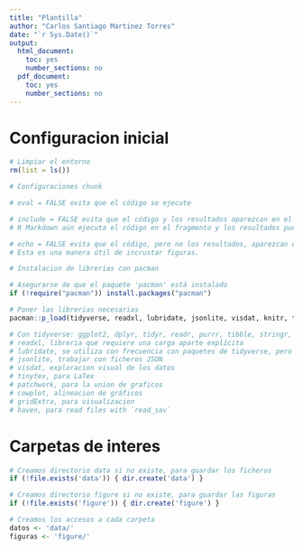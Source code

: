 ```yaml
---
title: "Plantilla"
author: "Carlos Santiago Martinez Torres"
date: "`r Sys.Date()`"
output:
  html_document:
    toc: yes
    number_sections: no
  pdf_document: 
    toc: yes    
    number_sections: no
---
```


# Configuracion inicial

```r
# Limpiar el entorno
rm(list = ls())

# Configuraciones chunk

# eval = FALSE evita que el código se ejecute

# include = FALSE evita que el código y los resultados aparezcan en el archivo terminado. 
# R Markdown aún ejecuta el código en el fragmento y los resultados pueden ser utilizados por otros fragmentos.

# echo = FALSE evita que el código, pero no los resultados, aparezcan en el archivo terminado. 
# Esta es una manera útil de incrustar figuras.
```

```r
# Instalacion de librerias con pacman

# Asegurarse de que el paquete 'pacman' está instalado
if (!require("pacman")) install.packages("pacman")

# Poner las librerias necesarias 
pacman::p_load(tidyverse, readxl, lubridate, jsonlite, visdat, knitr, tinytex, patchwork, cowplot, gridExtra, corrplot, haven)

# Con tidyverse: ggplot2, dplyr, tidyr, readr, purrr, tibble, stringr, forcats
# readxl, libreria que requiere una carga aparte explícita
# lubridate, se utiliza con frecuencia con paquetes de tidyverse, pero requiere una carga aparte
# jsonlite, trabajar con ficheros JSON
# visdat, exploracion visual de los datos 
# tinytex, para LaTex
# patchwork, para la union de graficos
# cowplot, alineacion de gráficos
# gridExtra, para visualizacion 
# haven, para read files with `read_sav`
```

# Carpetas de interes

```r
# Creamos directorio data si no existe, para guardar los ficheros
if (!file.exists('data')) { dir.create('data') }

# Creamos directorio figure si no existe, para guardar las figuras
if (!file.exists('figure')) { dir.create('figure') }

# Creamos los accesos a cada carpeta
datos <- 'data/'
figuras <- 'figure/'
```



